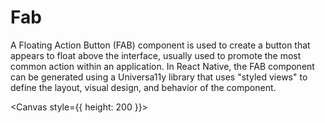 
<Meta title="recipes/Fab" />

# Fab

A Floating Action Button (FAB) component is used to create a button that appears to float above the interface, usually used to promote the most common action within an application. In React Native, the FAB component can be generated using a Universa11y library that uses "styled views" to define the layout, visual design, and behavior of the component.

<Canvas style={{ height: 200 }}>
  <Story id="recipes-stories-fab--fab-story" />
</Canvas>
